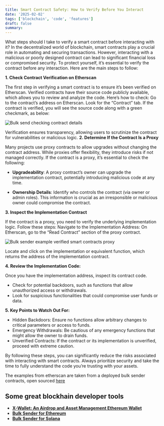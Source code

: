 ```yaml
---
title: Smart Contract Safety: How to Verify Before You Interact
date: '2025-02-02'
tags: ['blockchain', 'code', 'features']
draft: false
summary: 
---
```




What steps should I take to verify a smart contract before interacting with it?
In the decentralized world of blockchain, smart contracts play a crucial role in automating and securing transactions. However, interacting with a malicious or poorly designed contract can lead to significant financial loss or compromised security. To protect yourself, it’s essential to verify the contract before any interaction. Here are the main steps to follow:

**1. Check Contract Verification on Etherscan**

The first step in verifying a smart contract is to ensure it’s been verified on Etherscan. Verified contracts have their source code publicly available, which allows you to review and analyze the code. Here’s how to check:
Go to the contract’s address on Etherscan.
Look for the “Contract” tab. If the contract is verified, you will see the source code along with a green checkmark, as below:




![Bulk send checking contract details](https://dev-to-uploads.s3.amazonaws.com/uploads/articles/80aqfqim2pdsqacnn68f.jpg)

Verification ensures transparency, allowing users to scrutinize the contract for vulnerabilities or malicious logic.
**2. Determine If the Contract Is a Proxy**

Many projects use proxy contracts to allow upgrades without changing the contract address. While proxies offer flexibility, they introduce risks if not managed correctly. If the contract is a proxy, it’s essential to check the following:

- **Upgradeability**: A proxy contract’s owner can upgrade the implementation contract, potentially introducing malicious code at any time.

- **Ownership Details**: Identify who controls the contract (via owner or admin roles). This information is crucial as an irresponsible or malicious owner could compromise the contract.

**3. Inspect the Implementation Contract**

If the contract is a proxy, you need to verify the underlying implementation logic. Follow these steps:
Navigate to the Implementation Address:
On Etherscan, go to the “Read Contract” section of the proxy contract.

![Bulk sender example verified smart contracts proxy](https://dev-to-uploads.s3.amazonaws.com/uploads/articles/4wml9yfqggohy4nkx1ug.jpg)

Locate and click on the implementation or equivalent function, which returns the address of the implementation contract.



**4. Review the Implementation Code:**

Once you have the implementation address, inspect its contract code.

- Check for potential backdoors, such as functions that allow unauthorized access or withdrawals.
- Look for suspicious functionalities that could compromise user funds or data.

**5. Key Points to Watch Out For:**

- Hidden Backdoors: Ensure no functions allow arbitrary changes to critical parameters or access to funds.
- Emergency Withdrawals: Be cautious of any emergency functions that might allow the owner to drain funds.
- Unverified Contracts: If the contract or its implementation is unverified, proceed with extreme caution.

 By following these steps, you can significantly reduce the risks associated with interacting with smart contracts. Always prioritize security and take the time to fully understand the code you’re trusting with your assets.

The examples from etherscan are taken from a deployed bulk sender contracts, open sourced [here](https://github.com/dawar2151/x-wallet-bulksender-smart-contracts)


## Some great blockhain developer tools  


- **[X-Wallet: An Airdrop and Asset Management Ethereum Wallet](https://codecanyon.net/item/xwallet-an-airdrop-ethereum-wallet/50663324)**  
- **[Bulk Sender for Ethereum](https://bulksendtokens.xyz/)**  
- **[Bulk Sender for Solana](https://solana.bulksendtokens.xyz/)** 